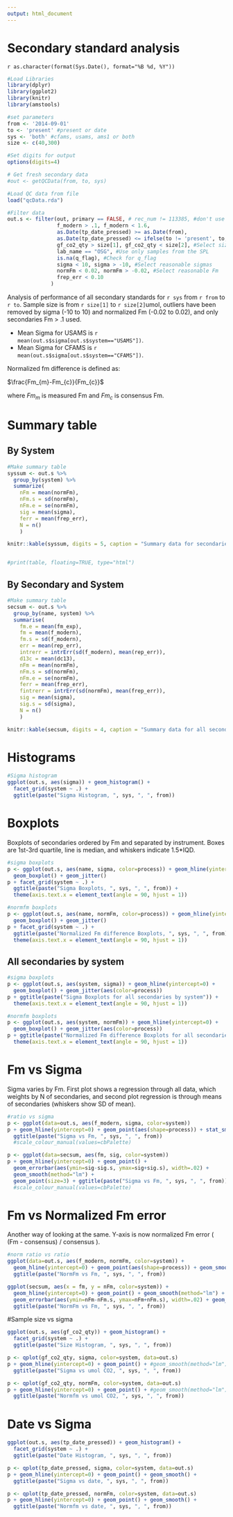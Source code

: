 ```yaml
---
output: html_document
---
```

Secondary standard analysis
========================================================

`r as.character(format(Sys.Date(), format="%B %d, %Y"))`





```r

#Load Libraries
library(dplyr)
library(ggplot2)
library(knitr)
library(amstools)

#set parameters
from <- '2014-09-01'
to <- 'present' #present or date
sys <- 'both' #cfams, usams, ams1 or both
size <- c(40,300)

#Set digits for output
options(digits=4)

# Get fresh secondary data
#out <- getQCData(from, to, sys)

#Load QC data from file
load("qcData.rda")

#Filter data
out.s <- filter(out, primary == FALSE, # rec_num != 113385, #don't use normalizing ox-I
                f_modern > .1, f_modern < 1.6,
                as.Date(tp_date_pressed) >= as.Date(from),
                as.Date(tp_date_pressed) <= ifelse(to != 'present', to, Sys.Date()),
                gf_co2_qty > size[1], gf_co2_qty < size[2], #Select size range
                lab_name == "OSG", #Use only samples from the SPL
                is.na(q_flag), #Check for q_flag
                sigma < 10, sigma > -10, #Select reasonable sigmas
                normFm < 0.02, normFm > -0.02, #Select reasonable Fm
                frep_err < 0.10
              )
```

Analysis of performance of all secondary standards for `r sys` from `r from` to `r to`. Sample size is from `r size[1]` to `r size[2]`umol, outliers have been removed by sigma (-10 to 10) and normalized Fm (-0.02 to 0.02), and only secondaries Fm > .1 used.

* Mean Sigma for USAMS is `r mean(out.s$sigma[out.s$system=="USAMS"])`.
* Mean Sigma for CFAMS is `r mean(out.s$sigma[out.s$system=="CFAMS"])`.

Normalized fm difference is defined as:

$\frac{Fm_{m}-Fm_{c}}{Fm_{c}}$

where $Fm_{m}$ is measured Fm and $Fm_{c}$ is consensus Fm.


# Summary table

## By System

```r

#Make summary table
syssum <- out.s %>%
  group_by(system) %>%
  summarize(
    nFm = mean(normFm),
    nFm.s = sd(normFm),
    nFm.e = se(normFm),
    sig = mean(sigma),
    ferr = mean(frep_err),
    N = n()
    )

knitr::kable(syssum, digits = 5, caption = "Summary data for secondaries")


#print(table, floating=TRUE, type="html")
```


## By Secondary and System
```r

#Make summary table
secsum <- out.s %>% 
  group_by(name, system) %>%
  summarise(
    fm.e = mean(fm_exp),
    fm = mean(f_modern),
    fm.s = sd(f_modern),
    err = mean(rep_err),
    intrerr = intrErr(sd(f_modern), mean(rep_err)),
    d13c = mean(dc13),
    nFm = mean(normFm),
    nFm.s = sd(normFm),
    nFm.e = se(normFm),
    ferr = mean(frep_err),
    fintrerr = intrErr(sd(normFm), mean(frep_err)),
    sig = mean(sigma),
    sig.s = sd(sigma),
    N = n()
    )

knitr::kable(secsum, digits = 4, caption = "Summary data for all secondaries")
```


# Histograms

```r

#Sigma histogram
ggplot(out.s, aes(sigma)) + geom_histogram() + 
  facet_grid(system ~ .) + 
  ggtitle(paste("Sigma Histogram, ", sys, ", ", from))
```


# Boxplots

Boxplots of secondaries ordered by Fm and separated by instrument. Boxes are 1st-3rd quartile, line is median, and whiskers indicate 1.5*IQD. 

```r

#sigma boxplots
p <- ggplot(out.s, aes(name, sigma, color=process)) + geom_hline(yintercept=0) + 
  geom_boxplot() + geom_jitter()
p + facet_grid(system ~ .) + 
  ggtitle(paste("Sigma Boxplots, ", sys, ", ", from)) +
  theme(axis.text.x = element_text(angle = 90, hjust = 1)) 

#normfm boxplots
p <- ggplot(out.s, aes(name, normFm, color=process)) + geom_hline(yintercept=0) + 
  geom_boxplot() + geom_jitter()
p + facet_grid(system ~ .) + 
  ggtitle(paste("Normalized Fm difference Boxplots, ", sys, ", ", from)) +
  theme(axis.text.x = element_text(angle = 90, hjust = 1)) 
```


## All secondaries by system

```r

#sigma boxplots
p <- ggplot(out.s, aes(system, sigma)) + geom_hline(yintercept=0) + 
  geom_boxplot() + geom_jitter(aes(color=process))
p + ggtitle(paste("Sigma Boxplots for all secondaries by system")) +
  theme(axis.text.x = element_text(angle = 90, hjust = 1)) 

#normfm boxplots
p <- ggplot(out.s, aes(system, normFm)) + geom_hline(yintercept=0) + 
  geom_boxplot() + geom_jitter(aes(color=process))
p + ggtitle(paste("Normalized Fm difference Boxplots for all secondaries by system")) +
  theme(axis.text.x = element_text(angle = 90, hjust = 1)) 
```


# Fm vs Sigma

Sigma varies by Fm. First plot shows a regression through all data, 
which weights by N of secondaries, and second plot regression is 
through means of secondaries (whiskers show SD of mean).

```r

#ratio vs sigma
p <- ggplot(data=out.s, aes(f_modern, sigma, color=system))
p + geom_hline(yintercept=0) + geom_point(aes(shape=process)) + stat_smooth(method="lm", se=FALSE) +
  ggtitle(paste("Sigma vs Fm, ", sys, ", ", from))
  #scale_colour_manual(values=cbPalette)

p <- ggplot(data=secsum, aes(fm, sig, color=system))
p + geom_hline(yintercept=0) + geom_point() +
  geom_errorbar(aes(ymin=sig-sig.s, ymax=sig+sig.s), width=.02) + 
  geom_smooth(method="lm") + 
  geom_point(size=3) + ggtitle(paste("Sigma vs Fm, ", sys, ", ", from)) 
  #scale_colour_manual(values=cbPalette)

```


# Fm vs Normalized Fm error

Another way of looking at the same. Y-axis is now normalized Fm error ( (Fm - consensus) / consensus ).

```r
#norm ratio vs ratio
ggplot(data=out.s, aes(f_modern, normFm, color=system)) +
  geom_hline(yintercept=0) + geom_point(aes(shape=process)) + geom_smooth(method="lm") +
  ggtitle(paste("NormFm vs Fm, ", sys, ", ", from))

ggplot(secsum, aes(x = fm, y = nFm, color=system)) +
  geom_hline(yintercept=0) + geom_point() + geom_smooth(method="lm") + 
  geom_errorbar(aes(ymin=nFm-nFm.s, ymax=nFm+nFm.s), width=.02) + geom_jitter(size=3) +
  ggtitle(paste("NormFm vs Fm, ", sys, ", ", from))
```



#Sample size vs sigma

```r

ggplot(out.s, aes(gf_co2_qty)) + geom_histogram() + 
  facet_grid(system ~ .) + 
  ggtitle(paste("Size Histogram, ", sys, ", ", from))
```

```r
p <- qplot(gf_co2_qty, sigma, color=system, data=out.s)
p + geom_hline(yintercept=0) + geom_point() + #geom_smooth(method="lm") + 
  ggtitle(paste("Sigma vs umol CO2, ", sys, ", ", from))

p <- qplot(gf_co2_qty, normFm, color=system, data=out.s)
p + geom_hline(yintercept=0) + geom_point() + #geom_smooth(method="lm") + 
  ggtitle(paste("Normfm vs umol CO2, ", sys, ", ", from))
```


# Date vs Sigma

```r

ggplot(out.s, aes(tp_date_pressed)) + geom_histogram() + 
  facet_grid(system ~ .) + 
  ggtitle(paste("Date Histogram, ", sys, ", ", from))
```

```r
p <- qplot(tp_date_pressed, sigma, color=system, data=out.s)
p + geom_hline(yintercept=0) + geom_point() + geom_smooth() + 
  ggtitle(paste("Sigma vs date, ", sys, ", ", from))

p <- qplot(tp_date_pressed, normFm, color=system, data=out.s)
p + geom_hline(yintercept=0) + geom_point() + geom_smooth() + 
  ggtitle(paste("Normfm vs date, ", sys, ", ", from))
```
